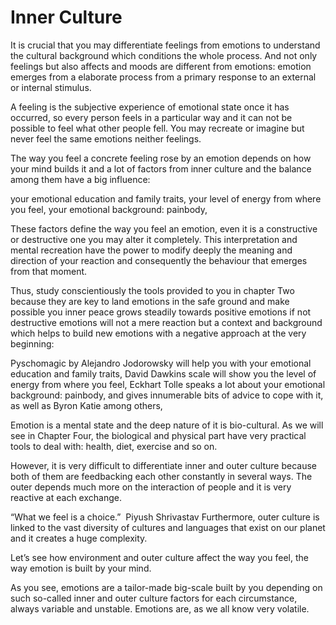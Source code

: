 
# Inner Culture



It is crucial that you may differentiate feelings from emotions to understand the cultural background which conditions the whole process. And not only feelings but also affects and moods are different from emotions: emotion emerges from a elaborate process from a primary response to an external or internal stimulus.

A feeling is the subjective experience of emotional state once it has occurred, so every person feels in a particular way and it can not be possible to feel what other people fell. You may recreate or imagine but never feel the same emotions neither feelings.

The way you feel a concrete feeling rose by an emotion depends on how your mind builds it and a lot of factors from inner culture and the balance among them have a big influence:

your emotional education and family traits,
your level of energy from where you feel, 
your emotional background: painbody,

These factors define the way you feel an emotion, even it is a constructive or destructive one you may alter it completely. This interpretation and mental recreation have the power to modify deeply the meaning and direction of your reaction and consequently the behaviour that emerges from that moment.


Thus, study conscientiously the tools provided to you in chapter Two because they are key to land emotions in the safe ground and make possible you inner peace grows steadily towards positive emotions if not destructive emotions will not a mere reaction but a context and background which helps to build new emotions with a negative approach at the very beginning:

Pyschomagic by Alejandro Jodorowsky will help you with your emotional education and family traits,
David Dawkins scale will show you the level of energy from where you feel,
Eckhart Tolle speaks a lot about your emotional background: painbody, and gives innumerable bits of advice to cope with it, as well as Byron Katie among others,

Emotion is a mental state and the deep nature of it is bio-cultural. 
As we will see in Chapter Four, the biological and physical part have very practical tools to deal with: health, diet, exercise and so on.


However, it is very difficult to differentiate inner and outer culture because both of them are feedbacking each other constantly in several ways. The outer depends much more on the interaction of people and it is very reactive at each exchange.

"What we feel is a choice." 
Piyush Shrivastav
Furthermore, outer culture is linked to the vast diversity of cultures and languages that exist on our planet and it creates a huge complexity.

Let's see how environment and outer culture affect the way you feel, the way emotion is built by your mind.

As you see, emotions are a tailor-made big-scale built by you depending on such so-called inner and outer culture factors for each circumstance, always variable and unstable. Emotions are, as we all know very volatile.

